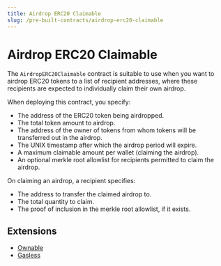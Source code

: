 ```yaml
---
title: Airdrop ERC20 Claimable
slug: /pre-built-contracts/airdrop-erc20-claimable
---
```



# Airdrop ERC20 Claimable

<div className="deployContractBtnContainer" style={{ marginTop: -70 }}>
  <DeployThisContractButton
    link={"https://thirdweb.com/thirdweb.eth/AirdropERC20Claimable?via=portal"}
    contractType="airdrop-erc20-claimable"
  />
</div>

The `AirdropERC20Claimable` contract is suitable to use when you want to airdrop ERC20 tokens to a list of recipient addresses, where these recipients are expected to individually claim their own airdrop.

When deploying this contract, you specify:

- The address of the ERC20 token being airdropped.
- The total token amount to airdrop.
- The address of the owner of tokens from whom tokens will be transferred out in the airdrop.
- The UNIX timestamp after which the airdrop period will expire.
- A maximum claimable amount per wallet (claiming the airdrop).
- An optional merkle root allowlist for recipients permitted to claim the airdrop.

On claiming an airdrop, a recipient specifies:

- The address to transfer the claimed airdrop to.
- The total quantity to claim.
- The proof of inclusion in the merkle root allowlist, if it exists.

## Extensions

- [Ownable](/solidity/extensions/ownable)
- [Gasless](/solidity/extensions)
